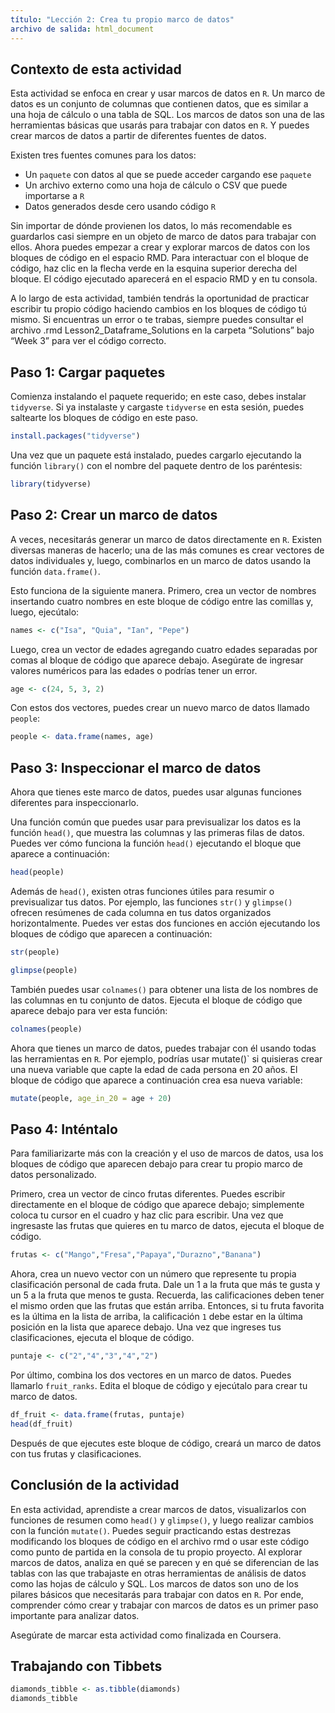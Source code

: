 ```yaml
---
título: "Lección 2: Crea tu propio marco de datos"
archivo de salida: html_document
---
```


## Contexto de esta actividad
Esta actividad se enfoca en crear y usar marcos de datos en `R`. Un marco de datos es un conjunto de columnas que contienen datos, que es similar a una hoja de cálculo o una tabla de SQL. Los marcos de datos son una de las herramientas básicas que usarás para trabajar con datos en `R`. Y puedes crear marcos de datos a partir de diferentes fuentes de datos.  

Existen tres fuentes comunes para los datos:

- Un `paquete` con datos al que se puede acceder cargando ese `paquete`
- Un archivo externo como una hoja de cálculo o CSV que puede importarse a `R`
- Datos generados desde cero usando código `R`

Sin importar de dónde provienen los datos, lo más recomendable es guardarlos casi siempre en un objeto de marco de datos para trabajar con ellos. Ahora puedes empezar a crear y explorar marcos de datos con los bloques de código en el espacio RMD. Para interactuar con el bloque de código, haz clic en la flecha verde en la esquina superior derecha del bloque. El código ejecutado aparecerá en el espacio RMD y en tu consola.

A lo largo de esta actividad, también tendrás la oportunidad de practicar escribir tu propio código haciendo cambios en los bloques de código tú mismo. Si encuentras un error o te trabas, siempre puedes consultar el archivo .rmd Lesson2_Dataframe_Solutions en la carpeta "Solutions" bajo "Week 3" para ver el código correcto.

## Paso 1: Cargar paquetes

Comienza instalando el paquete requerido; en este caso, debes instalar `tidyverse`. Si ya instalaste y cargaste `tidyverse` en esta sesión, puedes saltearte los bloques de código en este paso.

```r
install.packages("tidyverse")
```

Una vez que un paquete está instalado, puedes cargarlo ejecutando la función `library()` con el nombre del paquete dentro de los paréntesis:

```r
library(tidyverse)
```

## Paso 2: Crear un marco de datos

A veces, necesitarás generar un marco de datos directamente en `R`. Existen diversas maneras de hacerlo; una de las más comunes es crear vectores de datos individuales y, luego, combinarlos en un marco de datos usando la función `data.frame()`.

Esto funciona de la siguiente manera. Primero, crea un vector de nombres insertando cuatro nombres en este bloque de código entre las comillas y, luego, ejecútalo:

```r
names <- c("Isa", "Quia", "Ian", "Pepe")
```

Luego, crea un vector de edades agregando cuatro edades separadas por comas al bloque de código que aparece debajo. Asegúrate de ingresar valores numéricos para las edades o podrías tener un error. 

```r
age <- c(24, 5, 3, 2)
```

Con estos dos vectores, puedes crear un nuevo marco de datos llamado `people`:

```r
people <- data.frame(names, age)
```

## Paso 3: Inspeccionar el marco de datos

Ahora que tienes este marco de datos, puedes usar algunas funciones diferentes para inspeccionarlo.

Una función común que puedes usar para previsualizar los datos es la función `head()`, que muestra las columnas y las primeras filas de datos. Puedes ver cómo funciona la función `head()` ejecutando el bloque que aparece a continuación:

```r
head(people)
```

Además de `head()`, existen otras funciones útiles para resumir o previsualizar tus datos. Por ejemplo, las funciones `str()` y `glimpse()` ofrecen resúmenes de cada columna en tus datos organizados horizontalmente. Puedes ver estas dos funciones en acción ejecutando los bloques de código que aparecen a continuación:

```r
str(people)
```

```r
glimpse(people)
```

También puedes usar `colnames()` para obtener una lista de los nombres de las columnas en tu conjunto de datos. Ejecuta el bloque de código que aparece debajo para ver esta función:

```r
colnames(people)
```

Ahora que tienes un marco de datos, puedes trabajar con él usando todas las herramientas en `R`. Por ejemplo, podrías usar mutate()` si quisieras crear una nueva variable que capte la edad de cada persona en 20 años. El bloque de código que aparece a continuación crea esa nueva variable:

```r
mutate(people, age_in_20 = age + 20)
```


## Paso 4: Inténtalo

Para familiarizarte más con la creación y el uso de marcos de datos, usa los bloques de código que aparecen debajo para crear tu propio marco de datos personalizado. 

Primero, crea un vector de cinco frutas diferentes. Puedes escribir directamente en el bloque de código que aparece debajo; simplemente coloca tu cursor en el cuadro y haz clic para escribir. Una vez que ingresaste las frutas que quieres en tu marco de datos, ejecuta el bloque de código.

```r
frutas <- c("Mango","Fresa","Papaya","Durazno","Banana")
```

Ahora, crea un nuevo vector con un número que represente tu propia clasificación personal de cada fruta. Dale un 1 a la fruta que más te gusta y un 5 a la fruta que menos te gusta. Recuerda, las calificaciones deben tener el mismo orden que las frutas que están arriba. Entonces, si tu fruta favorita es la última en la lista de arriba, la calificación `1` debe estar en la última posición en la lista que aparece debajo. Una vez que ingreses tus clasificaciones, ejecuta el bloque de código.

```r
puntaje <- c("2","4","3","4","2")
```

Por último, combina los dos vectores en un marco de datos. Puedes llamarlo `fruit_ranks`. Edita el bloque de código y ejecútalo para crear tu marco de datos.

```r
df_fruit <- data.frame(frutas, puntaje)
head(df_fruit)
```

Después de que ejecutes este bloque de código, creará un marco de datos con tus frutas y clasificaciones.  

## Conclusión de la actividad
En esta actividad, aprendiste a crear marcos de datos, visualizarlos con funciones de resumen como `head()` y `glimpse()`, y luego realizar cambios con la función `mutate()`. Puedes seguir practicando estas destrezas modificando los bloques de código en el archivo rmd o usar este código como punto de partida en la consola de tu propio proyecto. Al explorar marcos de datos, analiza en qué se parecen y en qué se diferencian de las tablas con las que trabajaste en otras herramientas de análisis de datos como las hojas de cálculo y SQL. Los marcos de datos son uno de los pilares básicos que necesitarás para trabajar con datos en `R`. Por ende, comprender cómo crear y trabajar con marcos de datos es un primer paso importante para analizar datos.  

Asegúrate de marcar esta actividad como finalizada en Coursera.


## Trabajando con Tibbets
```r
diamonds_tibble <- as.tibble(diamonds)
diamonds_tibble
```










































